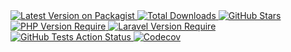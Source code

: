 <div
    style={{
        display: "flex"
    }}
    class="justify-center"
>
    <a
        style={{
            borderStyle: "none",
            marginTop: "0.125rem",
            marginBottom: "0.125rem",
        }}
        target="_blank"
        href="https://packagist.org/packages/indexzer0/eloquent-filtering"
    >
        <img
            style={{
                margin: 0,
                cursor: "pointer",
            }}
            noZoom
            src="https://img.shields.io/packagist/v/IndexZer0/eloquent-filtering?style=for-the-badge"
            alt="Latest Version on Packagist"
        />
    </a>
    <a
        style={{
            borderStyle: "none",
            marginTop: "0.125rem",
            marginBottom: "0.125rem",
            marginLeft: "0.25rem",
        }}
        target="_blank"
        href="https://packagist.org/packages/indexzer0/eloquent-filtering"
    >
        <img
            style={{
                margin: 0,
                cursor: "pointer",
            }}
            noZoom
            src="https://img.shields.io/packagist/dt/indexzer0/eloquent-filtering.svg?style=for-the-badge&color=007ec6"
            alt="Total Downloads"
        />
    </a>
    <a
        style={{
            borderStyle: "none",
            marginTop: "0.125rem",
            marginBottom: "0.125rem",
            marginLeft: "0.25rem",
        }}
        target="_blank"
        href="https://github.com/indexzer0/eloquent-filtering"
    >
        <img
            style={{
                margin: 0,
                cursor: "pointer",
            }}
            noZoom
            src="https://img.shields.io/github/stars/indexzer0/eloquent-filtering?logo=github&style=for-the-badge"
            alt="GitHub Stars"
        />
    </a>
</div>
<div
    style={{
        display: "flex"
    }}
    class="justify-center"
>
    <a
        style={{
            borderStyle: "none",
            marginTop: "0.125rem",
            marginBottom: "0.125rem",
            marginLeft: "0.25rem",
            cursor: "default",
        }}
        target="_blank"
        href="https://packagist.org/packages/indexzer0/eloquent-filtering"
    >
        <img
            style={{
                margin: 0,
                cursor: "pointer",
            }}
            noZoom
            src="http://poser.pugx.org/indexzer0/eloquent-filtering/require/php?style=for-the-badge"
            alt="PHP Version Require"
        />
    </a>
    <a
        style={{
            borderStyle: "none",
            marginTop: "0.125rem",
            marginBottom: "0.125rem",
            marginLeft: "0.25rem",
        }}
        target="_blank"
        href="https://packagist.org/packages/indexzer0/eloquent-filtering"
    >
        <img
            style={{
                margin: 0,
                cursor: "pointer",
            }}
            noZoom
            src="http://poser.pugx.org/indexzer0/eloquent-filtering/require/illuminate/contracts?style=for-the-badge"
            alt="Laravel Version Require"
        />
    </a>
</div>
<div
    style={{
        display: "flex"
    }}
    class="justify-center"
>
    <a
        style={{
            borderStyle: "none",
            marginTop: "0.125rem",
            marginBottom: "0.125rem",
            marginLeft: "0.25rem",
            cursor: "default",
        }}
        target="_blank"
        href="https://github.com/indexzer0/eloquent-filtering/actions?query=workflow%3Arun-tests+branch%3Amain"
    >
        <img
            style={{
                margin: 0,
                cursor: "pointer",
            }}
            noZoom
            src="https://img.shields.io/github/actions/workflow/status/indexzer0/eloquent-filtering/run-tests.yml?branch=main&label=tests&style=for-the-badge"
            alt="GitHub Tests Action Status"
        />
    </a>
    <a
        style={{
            borderStyle: "none",
            marginTop: "0.125rem",
            marginBottom: "0.125rem",
            marginLeft: "0.25rem",
        }}
        target="_blank"
        href="https://codecov.io/gh/IndexZer0/eloquent-filtering"
    >
        <img
            style={{
                margin: 0,
                cursor: "pointer",
            }}
            noZoom
            src="https://img.shields.io/codecov/c/github/IndexZer0/eloquent-filtering?token=34B3NIPBRM&style=for-the-badge&logo=codecov"
            alt="Codecov"
        />
    </a>
</div>
